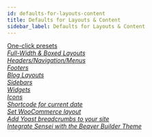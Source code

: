 ```yaml
---
id: defaults-for-layouts-content
title: Defaults for Layouts & Content
sidebar_label: Defaults for Layouts & Content
---
```


<a className="jump-to" href="/bb-theme/defaults-for-layouts-content/presets/preset-tips" aria-label="One-click presets">
  <div className="jump-to--main">
    One-click presets
  </div>
  <div className="jump-to--icon">
    <i className="fas fa-chevron-right" />
  </div>
</a>

<a className="jump-to" href="/bb-theme/defaults-for-layouts-content/full-width-boxed/overview-of-full-width-and-boxed-pages-and-rows" aria-label="Full-Width & Boxed Layouts">
  <div className="jump-to--main">
    Full-Width & Boxed Layouts
  </div>
  <div className="jump-to--icon">
    <i className="fas fa-chevron-right" />
  </div>
</a>

<a className="jump-to" href="/bb-theme/defaults-for-layouts-content/headers-nav-menus/set-header-layout-and-style" aria-label="Headers/Navigation/Menus">
  <div className="jump-to--main">
    Headers/Navigation/Menus
  </div>
  <div className="jump-to--icon">
    <i className="fas fa-chevron-right" />
  </div>
</a>

<a className="jump-to" href="/bb-theme/defaults-for-layouts-content/footers/set-footer-layout-and-style-options" aria-label="Footers">
  <div className="jump-to--main">
    Footers
  </div>
  <div className="jump-to--icon">
    <i className="fas fa-chevron-right" />
  </div>
</a>

<a className="jump-to" href="/bb-theme/defaults-for-layouts-content/blog-settings/configure-how-wordpress-handles-your-blog" aria-label="Blog Layouts">
  <div className="jump-to--main">
    Blog Layouts
  </div>
  <div className="jump-to--icon">
    <i className="fas fa-chevron-right" />
  </div>
</a>

<a className="jump-to" href="/bb-theme/defaults-for-layouts-content/sidebars/use-the-beaver-builder-themes-sidebar-in-posts-and-pages" aria-label="Sidebars">
  <div className="jump-to--main">
    Sidebars
  </div>
  <div className="jump-to--icon">
    <i className="fas fa-chevron-right" />
  </div>
</a>

<a className="jump-to" href="/bb-theme/defaults-for-layouts-content/widgets/configure-the-widgets-in-the-primary-sidebar" aria-label="Widgets">
  <div className="jump-to--main">
    Widgets
  </div>
  <div className="jump-to--icon">
    <i className="fas fa-chevron-right" />
  </div>
</a>

<a className="jump-to" href="/bb-theme/defaults-for-layouts-content/icons/where-can-i-add-social-icons" aria-label="Icons">
  <div className="jump-to--main">
    Icons
  </div>
  <div className="jump-to--icon">
    <i className="fas fa-chevron-right" />
  </div>
</a>

<a className="jump-to" href="/bb-theme/defaults-for-layouts-content/shortcode-for-current-date" aria-label="Shortcode for current date">
  <div className="jump-to--main">
    Shortcode for current date
  </div>
  <div className="jump-to--icon">
    <i className="fas fa-chevron-right" />
  </div>
</a>

<a className="jump-to" href="/bb-theme/defaults-for-layouts-content/set-woocommerce-layout" aria-label="Set WooCommerce layout">
  <div className="jump-to--main">
    Set WooCommerce layout
  </div>
  <div className="jump-to--icon">
    <i className="fas fa-chevron-right" />
  </div>
</a>

<a className="jump-to" href="/bb-theme/defaults-for-layouts-content/add-yoast-breadcrumbs-to-the-beaver-builder-theme" aria-label="Add Yoast breadcrumbs to your site">
  <div className="jump-to--main">
    Add Yoast breadcrumbs to your site
  </div>
  <div className="jump-to--icon">
    <i className="fas fa-chevron-right" />
  </div>
</a>

<a className="jump-to" href="/bb-theme/defaults-for-layouts-content/integrate-sensei-with-the-beaver-builder-theme" aria-label="Integrate Sensei with the Beaver Builder Theme">
  <div className="jump-to--main">
    Integrate Sensei with the Beaver Builder Theme
  </div>
  <div className="jump-to--icon">
    <i className="fas fa-chevron-right" />
  </div>
</a>

